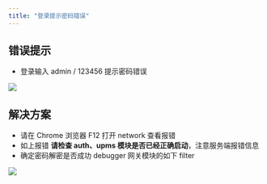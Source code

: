 ```yaml
---
title: "登录提示密码错误"
---
```


## 错误提示


+ 登录输入 admin / 123456 提示密码错误

![](https://cdn.nlark.com/yuque/0/2021/png/283679/1615343649256-18f37b8e-c827-400e-ab0e-c46460d6c26c.png)





## 解决方案


+ 请在 Chrome 浏览器 F12 打开 network  查看报错
+ 如上报错 **请检查 auth、upms 模块是否已经正确启动**，注意服务端报错信息
+ 确定密码解密是否成功 debugger 网关模块的如下 filter



![](https://cdn.nlark.com/yuque/0/2022/png/283679/1641981467394-fe844a14-8a65-49f9-98d4-8e5708bd5a16.png)

